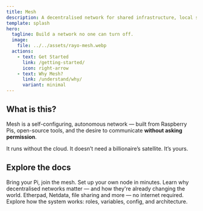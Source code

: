 ```yaml
---
title: Mesh
description: A decentralised network for shared infrastructure, local services, and public imagination.
template: splash
hero:
  tagline: Build a network no one can turn off.
  image:
    file: ../../assets/rayo-mesh.webp
  actions:
    - text: Get Started
      link: /getting-started/
      icon: right-arrow
    - text: Why Mesh?
      link: /understand/why/
      variant: minimal
---
```



## What is this?

Mesh is a self-configuring, autonomous network — built from Raspberry Pis, open-source tools, and the desire to communicate **without asking permission**.

It runs without the cloud. It doesn’t need a billionaire’s satellite. It’s yours.

## Explore the docs

<CardGrid stagger>
  <Card title="Get Started" icon="rocket">
    Bring your Pi, join the mesh. Set up your own node in minutes.
  </Card>
  <Card title="Why Mesh?" icon="help-circle">
    Learn why decentralised networks matter — and how they're already changing
    the world.
  </Card>
  <Card title="Services You Can Run" icon="package">
    Etherpad, Netdata, file sharing and more — no internet required.
  </Card>
  <Card title="Technical Reference" icon="book">
    Explore how the system works: roles, variables, config, and architecture.
  </Card>
</CardGrid>
